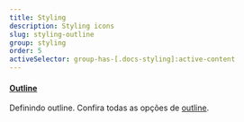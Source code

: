 ```yaml
---
title: Styling
description: Styling icons
slug: styling-outline
group: styling
order: 5
activeSelector: group-has-[.docs-styling]:active-content
---
```


#### [Outline](https://tailwindcss.com/docs/outline-width)
Definindo outline. Confira todas as opções de [outline](https://tailwindcss.com/docs/outline-width).
